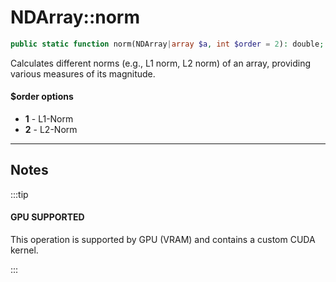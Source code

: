 # NDArray::norm

```php
public static function norm(NDArray|array $a, int $order = 2): double;
```
Calculates different norms (e.g., L1 norm, L2 norm) of an array,
providing various measures of its magnitude.

#### $order options

- **1** - L1-Norm
- **2** - L2-Norm

---

## Notes

:::tip

#### GPU SUPPORTED
This operation is supported by GPU (VRAM) and contains a custom CUDA kernel.

:::